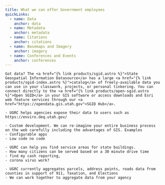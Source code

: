 ```yaml
---
title: What we can offer Government employees
quickLinks:
  - name: Data
    anchor: data
  - name: Metadata
    anchor: metadata
  - name: Citations
    anchor: citations
  - name: Basemaps and Imagery
    anchor: imagery
  - name: Conferences and Events
    anchor: conferences
---
```



<Layout title={frontmatter.title}>
  <QuickLinks links={frontmatter.quickLinks}/>
  <Section stripe title="Data">

    Got data? The <a href="{% link products/sgid.astro %}">State Geospatial Information Datasource</a> has a large <a href="{% link products/sgid-index.astro %}">catalog</a> of freely-available data you can use in your classwork, projects, or personal tinkering. You can connect directly to the <a href="{% link products/open-sgid.astro %}">Open SGID</a> in your GIS software or access downloads and Esri web feature services through our <a href="https://opendata.gis.utah.gov">SGID Hub</a>.

  </Section>
  <Section title="Data transparency">

    - UGRC helps agencies expose their data to users such as https://enviro.deq.utah.gov/

  </Section>
  <Section stripe title="Application Development">

    - Custom development. We can re-imagine your entire business process on the web carefully including the advantages of GIS. Examples
    - Configurable apps
    - Low code no code

  </Section>
  <Section title="Analysis">

    - UGRC can help you find service areas for state buildings.
    - How many citizens can be served based on a 30 minute drive time
    - find my cash reporting,
    - corona virus work?

  </Section>
  <Section stripe title="Data aggregation">

    - UGRC currently aggregates parcels, address points, roads data from counties in support of 911, Taxation, and Elections
    - We can work together to aggregate data from your agency

  </Section>
</Layout>
